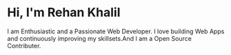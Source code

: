 # Hi, I'm Rehan Khalil

I am Enthusiastic and a Passionate Web Developer. I love building Web Apps and continuously improving my skillsets.And I am a Open Source Contributer.
